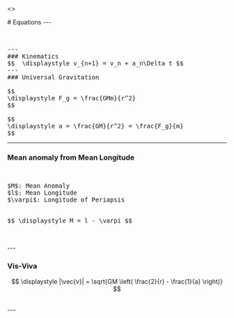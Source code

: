 
<>
<Head>
  <title>Equations</title>
  <meta name="description" content="" />
  <link rel="icon" type="image/svg+xml" href="/favicon/lightmode/favicon.svg" />
  <link rel="icon" type="image/png" href="/favicon/lightmode/favicon.png" />
  <link
    rel="stylesheet"
    href="https://cdn.jsdelivr.net/npm/katex@0.16.0/dist/katex.min.css"
    integrity="sha384-Xi8rHCmBmhbuyyhbI88391ZKP2dmfnOl4rT9ZfRI7mLTdk1wblIUnrIq35nqwEvC"
    crossorigin="anonymous"
  />
</Head>

<div className="mt-8">
# Equations  
---  
  
<br/>
  
<pre> 

---
### Kinematics  
$$  \displaystyle v_{n+1} = v_n + a_n\Delta t $$
---
### Universal Gravitation

$$
\displaystyle F_g = \frac{GMm}{r^2}
$$

$$
\displaystyle a = \frac{GM}{r^2} = \frac{F_g}{m}
$$
</pre>

---  
### Mean anomaly from Mean Longitude  

<br/>
<pre>
$M$: Mean Anomaly
$l$: Mean Longitude
$\varpi$: Longitude of Periapsis    
<br/>
$$ \displaystyle M = l - \varpi $$  
<br/>
</pre>
---  

### Vis-Viva

$$ \displaystyle |\vec{v}| = \sqrt{GM \left( \frac{2}{r} - \frac{1}{a} \right)} $$ 

<br/>
---
<br/>
<br/>
<br/>
</div>
</>
